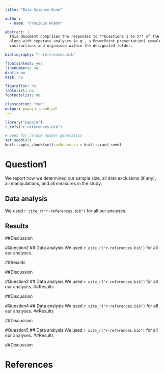 ```yaml
---
title: "Data Science Exam"

author: 
  - name: "Precious Nhamo"

abstract: |
  This document comprises the responses to **Questions 1 to 5** of the 2025 Data Science examination,
  along with separate analyses (e.g., a PowerPoint presentation) completed in accordance with the exam
  instructions and organised within the designated folder.

bibliography: "r-references.bib"

floatsintext: yes
linenumbers: no
draft: no
mask: no

figurelist: no
tablelist: no
footnotelist: no

classoption: "man"
output: papaja::apa6_pdf
---
```


```r
library("papaja")
r_refs("r-references.bib")
```

```r
# Seed for random number generation
set.seed(42)
knitr::opts_chunk$set(cache.extra = knitr::rand_seed)
```



# Question1
We report how we determined our sample size, all data exclusions (if any), all manipulations, and all measures in the study. <!-- 21-word solution (Simmons, Nelson & Simonsohn, 2012; retrieved from http://ssrn.com/abstract=2160588) -->

## Data analysis
We used `r cite_r("r-references.bib")` for all our analyses.

## Results

##Discussion

#Question2
## Data analysis
We used `r cite_r("r-references.bib")` for all our analyses.

##Results

##Discussion

#Question3
## Data analysis
We used `r cite_r("r-references.bib")` for all our analyses.
##Results

##Discussion

#Question4
## Data analysis
We used `r cite_r("r-references.bib")` for all our analyses.
##Results

##Discussion

#Question5
## Data analysis
We used `r cite_r("r-references.bib")` for all our analyses.
##Results

##Discussion









\newpage

# References

::: {#refs custom-style="Bibliography"}
:::
